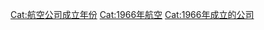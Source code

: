 {{airest|196|6|1959|1970}}

[[Cat:航空公司成立年份|Cat:航空公司成立年份]]
[[Cat:1966年航空|Cat:1966年航空]]
[[Cat:1966年成立的公司|Cat:1966年成立的公司]]